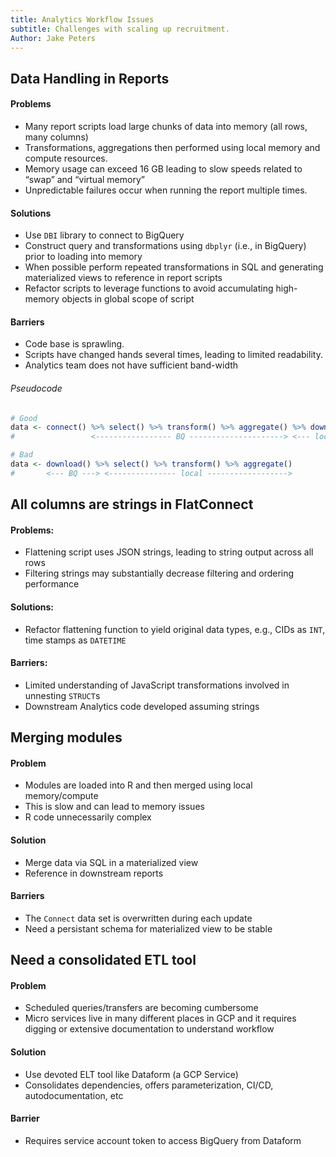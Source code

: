 ```yaml
---
title: Analytics Workflow Issues
subtitle: Challenges with scaling up recruitment.
Author: Jake Peters
---
```


## Data Handling in Reports

#### Problems
-   Many report scripts load large chunks of data into memory (all rows, many columns)
-   Transformations, aggregations then performed using local memory and compute resources.
-   Memory usage can exceed 16 GB leading to slow speeds related to "swap" and "virtual memory"
-   Unpredictable failures occur when running the report multiple times.

#### Solutions
-   Use `DBI` library to connect to BigQuery
-   Construct query and transformations using `dbplyr` (i.e., in BigQuery) prior to loading into memory
-   When possible perform repeated transformations in SQL and generating materialized views to reference in report scripts
-   Refactor scripts to leverage functions to avoid accumulating high-memory objects in global scope of script

#### Barriers
-   Code base is sprawling. 
-   Scripts have changed hands several times, leading to limited readability.
-   Analytics team does not have sufficient band-width

###### Pseudocode 
```r
# Good
data <- connect() %>% select() %>% transform() %>% aggregate() %>% download()
#                 <----------------- BQ ---------------------> <--- local -->

# Bad
data <- download() %>% select() %>% transform() %>% aggregate() 
#       <--- BQ ---> <--------------- local ------------------>
```

## All columns are strings in FlatConnect

#### Problems:
-   Flattening script uses JSON strings, leading to string output across all rows
-   Filtering strings may substantially decrease filtering and ordering performance

#### Solutions:
-   Refactor flattening function to yield original data types, e.g., CIDs as `INT`, time stamps as `DATETIME`

#### Barriers:
-   Limited understanding of JavaScript transformations involved in unnesting `STRUCT`s
-   Downstream Analytics code developed assuming strings


## Merging modules 

#### Problem
-   Modules are loaded into R and then merged using local memory/compute
-   This is slow and can lead to memory issues
-   R code unnecessarily complex

#### Solution
-   Merge data via SQL in a materialized view
-   Reference in downstream reports

#### Barriers
-   The `Connect` data set is overwritten during each update
-   Need a persistant schema for materialized view to be stable

## Need a consolidated ETL tool

#### Problem
-   Scheduled queries/transfers are becoming cumbersome
-   Micro services live in many different places in GCP and it requires digging or extensive documentation to understand workflow

#### Solution
-   Use devoted ELT tool like Dataform (a GCP Service)
-   Consolidates dependencies, offers parameterization, CI/CD, autodocumentation, etc

#### Barrier
-   Requires service account token to access BigQuery from Dataform


